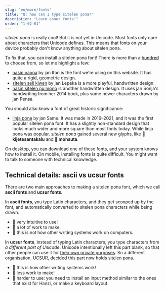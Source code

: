 ```yaml
---
slug: "en/more/fonts"
title: "Q: how can I type sitelen pona?"
description: "Learn about fonts!"
order: "1-02-01"
---
```


*sitelen pona* is really cool! But it is not yet in Unicode. Most fonts only care about characters that Unicode defines. This means that fonts on your device probably don't know anything about sitelen pona.

To fix that, you can install a sitelen pona font! There is more than a [hundred](https://linku.la/fonts/) to choose from, so let me highlight a few:

* [nasin nanpa](https://raw.githubusercontent.com/lipu-linku/ijo/main/nasinsitelen/nasin-nanpa.otf) by jan Itan is the font we're using on this website. It has quite a rigid, geometric design.
* [sitelen seli kiwen](https://raw.githubusercontent.com/lipu-linku/ijo/main/nasinsitelen/sitelenselikiwenasuki.ttf) by jan Lepeka is a more playful, handwritten design.
* [nasin sitelen pu mono](https://raw.githubusercontent.com/lipu-linku/ijo/main/nasinsitelen/nasin-sitelen-pu-mono.otf) is another handwritten design. It uses jan Sonja's handwriting from her 2014 book, plus some newer characters drawn by jan Pensa.

You should also know a font of great historic significance:

* [linja pona](https://raw.githubusercontent.com/lipu-linku/ijo/main/nasinsitelen/linja-pona.otf) by jan Same. It was made in 2016–2021, and it was the first popular sitelen pona font. It has a slightly non-standard design that looks much wider and more square than most fonts today. While linja pona was popular, *sitelen pona* gained several new glyphs, like **󱦀 kijetesantakalu** and **󱥽 monsuta**.

On desktop, you can download one of these fonts, and your system knows how to install it. On mobile, installing fonts is quite difficult. You might want to talk to someone with technical knowledge.

## Technical details: ascii vs ucsur fonts

There are two main approaches to making a sitelen pona font, which we call **ascii fonts** and **ucsur fonts**.

In **ascii fonts**, you type Latin characters, and they get scooped up by the font, and automatically converted to sitelen pona characters while being drawn.

* 🎉 very intuitive to use!
* 🙁 a lot of work to make.
* 🙁 this is not how other writing systems work on computers.

In **ucsur fonts**, instead of typing Latin characters, you type characters from *a different part of Unicode*. Unicode intentionally left this part blank, so that other people can use it for [their own private purposes](https://en.wikipedia.org/wiki/Private_Use_Areas). So a different organisation, [UCSUR](https://www.kreativekorp.com/ucsur/), decided this part now holds sitelen pona.

* 🎉 this is how other writing systems work!
* 🎉 less work to make!
* 🙁 harder to use: you need to install an input method similar to the ones that exist for Hanzi, or make a keyboard layout.
